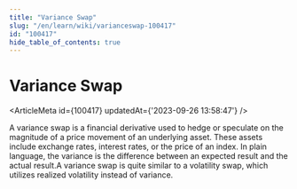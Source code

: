 ```yaml
---
title: "Variance Swap"
slug: "/en/learn/wiki/varianceswap-100417"
id: "100417"
hide_table_of_contents: true
---
```



# Variance Swap

<ArticleMeta id={100417} updatedAt={'2023-09-26 13:58:47'} />
<div className='border-solid border-b border-t-0 my-4 border-[var(--ifm-color-gray-300)]' />

A variance swap is a financial derivative used to hedge or speculate on the magnitude of a price movement of an underlying asset. These assets include exchange rates, interest rates, or the price of an index. In plain language, the variance is the difference between an expected result and the actual result.A variance swap is quite similar to a volatility swap, which utilizes realized volatility instead of variance.
